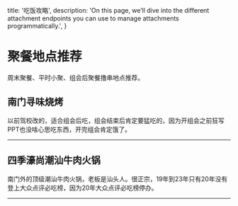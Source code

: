   title: '吃饭攻略',
  description:
    'On this page, we’ll dive into the different attachment endpoints you can use to manage attachments programmatically.',
}

# 聚餐地点推荐

周末聚餐、平时小聚、组会后聚餐撸串地点推荐。

## 南门寻味烧烤

<Row>
  <Col>
 
以前驾校改的，适合组会后吃，组会结束后肯定要猛吃的，因为开组会之前狂写PPT也没啥心思吃东西，开完组会肯定饿了。

<Properties>
  <Property name="类型" type="街头烧烤、啤酒饮料">
  </Property>
  <Property name="人均" type="30¥">
  </Property>
  <Property name="推荐单品" type="都挺不错的">
  </Property>
  <Property name="备注" type="旁边卖凉菜的也不错">
  </Property>
</Properties>

---

  </Col>
</Row>



## 四季濠尚潮汕牛肉火锅

<Row>
  <Col>
 
南门外的顶级潮汕牛肉火锅，老板是汕头人。很正宗，19年到23年只有20年没有登上大众点评必吃榜，因为20年大众点评必吃榜停办。

<Properties>
  <Property name="类型" type="火锅，清淡">
  </Property>
  <Property name="人均" type="80¥">
  </Property>
  <Property name="推荐单品" type="吊龙、吊龙伴、湿炒粿条都不错">
  </Property>
  <Property name="备注" type="一定要配沙茶酱、不要配芝麻酱。">
  </Property>
</Properties>

---

  </Col>
</Row>
